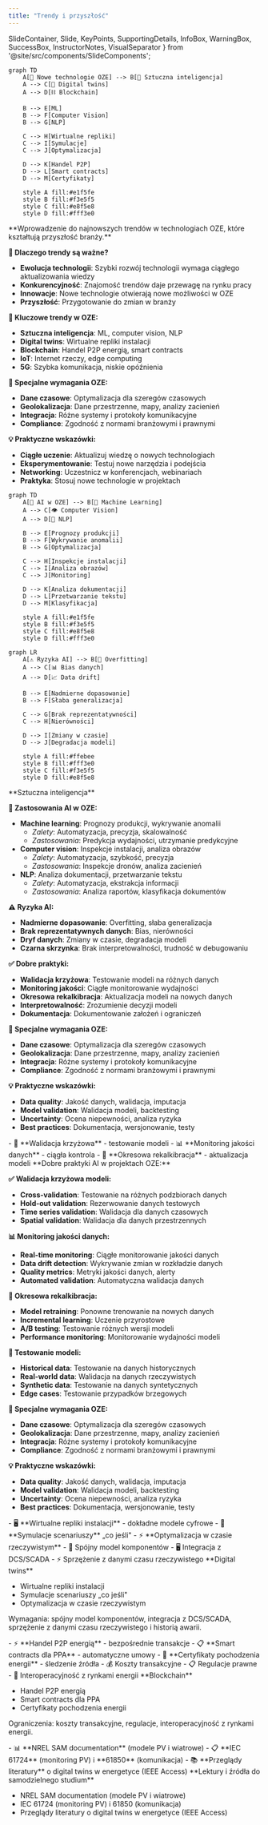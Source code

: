 ```yaml
---
title: "Trendy i przyszłość"
---
```


  SlideContainer, 
  Slide, 
  KeyPoints, 
  SupportingDetails, 
  InfoBox,
  WarningBox,
  SuccessBox,
  InstructorNotes,
  VisualSeparator 
} from '@site/src/components/SlideComponents';

<SlideContainer>

<Slide title="🚀 Trendy i przyszłość w OZE" type="info">

<KeyPoints title="🔮 Nowe technologie w energetyce odnawialnej">

```mermaid
graph TD
    A[🔮 Nowe technologie OZE] --> B[🤖 Sztuczna inteligencja]
    A --> C[👥 Digital twins]
    A --> D[⛓️ Blockchain]
    
    B --> E[ML]
    B --> F[Computer Vision]
    B --> G[NLP]
    
    C --> H[Wirtualne repliki]
    C --> I[Symulacje]
    C --> J[Optymalizacja]
    
    D --> K[Handel P2P]
    D --> L[Smart contracts]
    D --> M[Certyfikaty]
    
    style A fill:#e1f5fe
    style B fill:#f3e5f5
    style C fill:#e8f5e8
    style D fill:#fff3e0
```

</KeyPoints>

<InstructorNotes>
**Wprowadzenie do najnowszych trendów w technologiach OZE, które kształtują przyszłość branży.**

**🚀 Dlaczego trendy są ważne?**
- **Ewolucja technologii**: Szybki rozwój technologii wymaga ciągłego aktualizowania wiedzy
- **Konkurencyjność**: Znajomość trendów daje przewagę na rynku pracy
- **Innowacje**: Nowe technologie otwierają nowe możliwości w OZE
- **Przyszłość**: Przygotowanie do zmian w branży

**🔮 Kluczowe trendy w OZE:**
- **Sztuczna inteligencja**: ML, computer vision, NLP
- **Digital twins**: Wirtualne repliki instalacji
- **Blockchain**: Handel P2P energią, smart contracts
- **IoT**: Internet rzeczy, edge computing
- **5G**: Szybka komunikacja, niskie opóźnienia

**🔧 Specjalne wymagania OZE:**
- **Dane czasowe**: Optymalizacja dla szeregów czasowych
- **Geolokalizacja**: Dane przestrzenne, mapy, analizy zacienień
- **Integracja**: Różne systemy i protokoły komunikacyjne
- **Compliance**: Zgodność z normami branżowymi i prawnymi

**💡 Praktyczne wskazówki:**
- **Ciągłe uczenie**: Aktualizuj wiedzę o nowych technologiach
- **Eksperymentowanie**: Testuj nowe narzędzia i podejścia
- **Networking**: Uczestnicz w konferencjach, webinariach
- **Praktyka**: Stosuj nowe technologie w projektach
</InstructorNotes>

</Slide>

<VisualSeparator type="technical" />

<Slide title="🤖 Sztuczna inteligencja w OZE" type="tip">

<KeyPoints title="🧠 Zastosowania AI">

```mermaid
graph TD
    A[🧠 AI w OZE] --> B[🤖 Machine Learning]
    A --> C[👁️ Computer Vision]
    A --> D[📝 NLP]
    
    B --> E[Prognozy produkcji]
    B --> F[Wykrywanie anomalii]
    B --> G[Optymalizacja]
    
    C --> H[Inspekcje instalacji]
    C --> I[Analiza obrazów]
    C --> J[Monitoring]
    
    D --> K[Analiza dokumentacji]
    D --> L[Przetwarzanie tekstu]
    D --> M[Klasyfikacja]
    
    style A fill:#e1f5fe
    style B fill:#f3e5f5
    style C fill:#e8f5e8
    style D fill:#fff3e0
```

</KeyPoints>

<WarningBox title="⚠️ Ryzyka AI">

```mermaid
graph LR
    A[⚠️ Ryzyka AI] --> B[🔄 Overfitting]
    A --> C[📊 Bias danych]
    A --> D[📈 Data drift]
    
    B --> E[Nadmierne dopasowanie]
    B --> F[Słaba generalizacja]
    
    C --> G[Brak reprezentatywności]
    C --> H[Nierówności]
    
    D --> I[Zmiany w czasie]
    D --> J[Degradacja modeli]
    
    style A fill:#ffebee
    style B fill:#fff3e0
    style C fill:#f3e5f5
    style D fill:#e8f5e8
```

</WarningBox>

<InstructorNotes>
**Sztuczna inteligencja**

**🧠 Zastosowania AI w OZE:**
- **Machine learning**: Prognozy produkcji, wykrywanie anomalii
  - *Zalety*: Automatyzacja, precyzja, skalowalność
  - *Zastosowania*: Predykcja wydajności, utrzymanie predykcyjne
- **Computer vision**: Inspekcje instalacji, analiza obrazów
  - *Zalety*: Automatyzacja, szybkość, precyzja
  - *Zastosowania*: Inspekcje dronów, analiza zacienień
- **NLP**: Analiza dokumentacji, przetwarzanie tekstu
  - *Zalety*: Automatyzacja, ekstrakcja informacji
  - *Zastosowania*: Analiza raportów, klasyfikacja dokumentów

**⚠️ Ryzyka AI:**
- **Nadmierne dopasowanie**: Overfitting, słaba generalizacja
- **Brak reprezentatywnych danych**: Bias, nierówności
- **Dryf danych**: Zmiany w czasie, degradacja modeli
- **Czarna skrzynka**: Brak interpretowalności, trudność w debugowaniu

**✅ Dobre praktyki:**
- **Walidacja krzyżowa**: Testowanie modeli na różnych danych
- **Monitoring jakości**: Ciągłe monitorowanie wydajności
- **Okresowa rekalkibracja**: Aktualizacja modeli na nowych danych
- **Interpretowalność**: Zrozumienie decyzji modeli
- **Dokumentacja**: Dokumentowanie założeń i ograniczeń

**🔧 Specjalne wymagania OZE:**
- **Dane czasowe**: Optymalizacja dla szeregów czasowych
- **Geolokalizacja**: Dane przestrzenne, mapy, analizy zacienień
- **Integracja**: Różne systemy i protokoły komunikacyjne
- **Compliance**: Zgodność z normami branżowymi i prawnymi

**💡 Praktyczne wskazówki:**
- **Data quality**: Jakość danych, walidacja, imputacja
- **Model validation**: Walidacja modeli, backtesting
- **Uncertainty**: Ocena niepewności, analiza ryzyka
- **Best practices**: Dokumentacja, wersjonowanie, testy
</InstructorNotes>

</Slide>

<VisualSeparator type="technical" />

<Slide title="✅ Dobre praktyki AI" type="success">

<KeyPoints title="🎯 Kluczowe zasady">
- 🔄 **Walidacja krzyżowa** - testowanie modeli
- 📊 **Monitoring jakości danych** - ciągła kontrola
- 🔄 **Okresowa rekalkibracja** - aktualizacja modeli
</KeyPoints>

<InstructorNotes>
**Dobre praktyki AI w projektach OZE:**

**✅ Walidacja krzyżowa modeli:**
- **Cross-validation**: Testowanie na różnych podzbiorach danych
- **Hold-out validation**: Rezerwowanie danych testowych
- **Time series validation**: Walidacja dla danych czasowych
- **Spatial validation**: Walidacja dla danych przestrzennych

**📊 Monitoring jakości danych:**
- **Real-time monitoring**: Ciągłe monitorowanie jakości danych
- **Data drift detection**: Wykrywanie zmian w rozkładzie danych
- **Quality metrics**: Metryki jakości danych, alerty
- **Automated validation**: Automatyczna walidacja danych

**🔄 Okresowa rekalkibracja:**
- **Model retraining**: Ponowne trenowanie na nowych danych
- **Incremental learning**: Uczenie przyrostowe
- **A/B testing**: Testowanie różnych wersji modeli
- **Performance monitoring**: Monitorowanie wydajności modeli

**🧪 Testowanie modeli:**
- **Historical data**: Testowanie na danych historycznych
- **Real-world data**: Walidacja na danych rzeczywistych
- **Synthetic data**: Testowanie na danych syntetycznych
- **Edge cases**: Testowanie przypadków brzegowych

**🔧 Specjalne wymagania OZE:**
- **Dane czasowe**: Optymalizacja dla szeregów czasowych
- **Geolokalizacja**: Dane przestrzenne, mapy, analizy zacienień
- **Integracja**: Różne systemy i protokoły komunikacyjne
- **Compliance**: Zgodność z normami branżowymi i prawnymi

**💡 Praktyczne wskazówki:**
- **Data quality**: Jakość danych, walidacja, imputacja
- **Model validation**: Walidacja modeli, backtesting
- **Uncertainty**: Ocena niepewności, analiza ryzyka
- **Best practices**: Dokumentacja, wersjonowanie, testy
</InstructorNotes>

</Slide>

<VisualSeparator type="technical" />

<Slide title="👥 Digital twins" type="note">

<KeyPoints title="🎭 Koncepcja wirtualnych replik">
- 🖥️ **Wirtualne repliki instalacji** - dokładne modele cyfrowe
- 🎯 **Symulacje scenariuszy** „co jeśli"
- ⚡ **Optymalizacja w czasie rzeczywistym**
</KeyPoints>

<SupportingDetails title="🔧 Wymagania techniczne">
- 🔗 Spójny model komponentów
- 🖥️ Integracja z DCS/SCADA
- ⚡ Sprzężenie z danymi czasu rzeczywistego
</SupportingDetails>

<InstructorNotes>
**Digital twins**

- Wirtualne repliki instalacji
- Symulacje scenariuszy „co jeśli"
- Optymalizacja w czasie rzeczywistym

Wymagania: spójny model komponentów, integracja z DCS/SCADA, sprzężenie z danymi czasu rzeczywistego i historią awarii.
</InstructorNotes>

</Slide>

<VisualSeparator type="technical" />

<Slide title="⛓️ Blockchain w energetyce" type="warning">

<KeyPoints title="🔗 Zastosowania blockchain">
- ⚡ **Handel P2P energią** - bezpośrednie transakcje
- 📋 **Smart contracts dla PPA** - automatyczne umowy
- 📜 **Certyfikaty pochodzenia energii** - śledzenie źródła
</KeyPoints>

<WarningBox title="⚠️ Ograniczenia">
- 💰 Koszty transakcyjne
- 📋 Regulacje prawne
- 🔗 Interoperacyjność z rynkami energii
</WarningBox>

<InstructorNotes>
**Blockchain**

- Handel P2P energią
- Smart contracts dla PPA
- Certyfikaty pochodzenia energii

Ograniczenia: koszty transakcyjne, regulacje, interoperacyjność z rynkami energii.
</InstructorNotes>

</Slide>

<VisualSeparator type="default" />

<Slide title="📚 Lektury i źródła" type="info">

<KeyPoints title="📖 Dokumentacja techniczna">
- 📊 **NREL SAM documentation** (modele PV i wiatrowe)
- 📋 **IEC 61724** (monitoring PV) i **61850** (komunikacja)
- 📚 **Przeglądy literatury** o digital twins w energetyce (IEEE Access)
</KeyPoints>

<InstructorNotes>
**Lektury i źródła do samodzielnego studium**

- NREL SAM documentation (modele PV i wiatrowe)
- IEC 61724 (monitoring PV) i 61850 (komunikacja)
- Przeglądy literatury o digital twins w energetyce (IEEE Access)
</InstructorNotes>

</Slide>

</SlideContainer>
